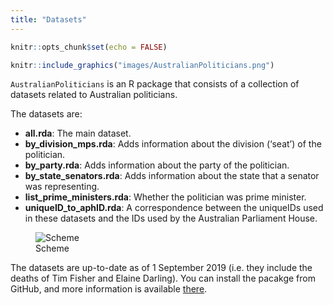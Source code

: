 ```yaml
---
title: "Datasets"
---
```


```r
knitr::opts_chunk$set(echo = FALSE)
```


```r
knitr::include_graphics("images/AustralianPoliticians.png") 
```
`AustralianPoliticians` is an R package that consists of a collection of datasets related to Australian politicians.

The datasets are:

* **all.rda**: The main dataset. 
* **by_division_mps.rda**: Adds information about the division ('seat') of the politician. 
* **by_party.rda**: Adds information about the party of the politician. 
* **by_state_senators.rda**: Adds information about the state that a senator was representing.
* **list_prime_ministers.rda**: Whether the politician was prime minister. 
* **uniqueID_to_aphID.rda**: A correspondence between the uniqueIDs used in these datasets and the IDs used by the Australian Parliament House.

![Scheme](images/schema.png)

The datasets are up-to-date as of 1 September 2019 (i.e. they include the deaths of Tim Fisher and Elaine Darling). You can install the pacakge from GitHub, and more information is available [there](https://github.com/RohanAlexander/AustralianPoliticians).
